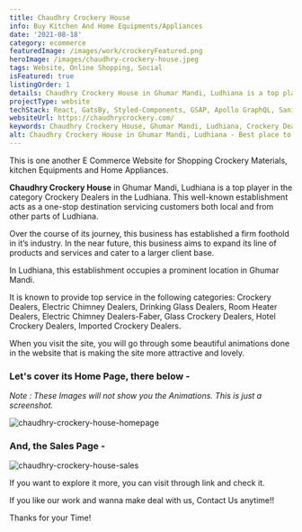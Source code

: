 ```yaml
---
title: Chaudhry Crockery House
info: Buy Kitchen And Home Equipments/Appliances
date: '2021-08-18'
category: ecommerce
featuredImage: /images/work/crockeryFeatured.png
heroImage: /images/chaudhry-crockery-house.jpeg
tags: Website, Online Shopping, Social
isFeatured: true
listingOrder: 1
details: Chaudhry Crockery House in Ghumar Mandi, Ludhiana is a top player in the category Crockery Dealers in the Ludhiana. This well-known establishment acts as a one-stop destination servicing customers both local and from other parts of Ludhiana, provided with its website on internet.
projectType: website
techStack: React, GatsBy, Styled-Components, GSAP, Apollo GraphQL, Sanity
websiteUrl: https://chaudhrycrockery.com/
keywords: Chaudhry Crockery House, Ghumar Mandi, Ludhiana, Crockery Dealers, Kitchen Equipment, Home Appliances, Zeiq, E-commerce
alt: Chaudhry Crockery House in Ghumar Mandi, Ludhiana - Best place to buy kitchen and home appliances.
---
```


This is one another E Commerce Website for Shopping Crockery Materials, kitchen Equipments and Home Appliances.

**Chaudhry Crockery House** in Ghumar Mandi, Ludhiana is a top player in the category Crockery Dealers in the Ludhiana. This well-known establishment acts as a one-stop destination servicing customers both local and from other parts of Ludhiana.

Over the course of its journey, this business has established a firm foothold in it’s industry. In the near future, this business aims to expand its line of products and services and cater to a larger client base.

In Ludhiana, this establishment occupies a prominent location in Ghumar Mandi.

It is known to provide top service in the following categories: Crockery Dealers, Electric Chimney Dealers, Drinking Glass Dealers, Room Heater Dealers, Electric Chimney Dealers-Faber, Glass Crockery Dealers, Hotel Crockery Dealers, Imported Crockery Dealers.

When you visit the site, you will go through some beautiful animations done in the website that is making the site more attractive and lovely.

### Let's cover its Home Page, there below -

_Note : These Images will not show you the Animations. This is just a screenshot._

![chaudhry-crockery-house-homepage](../images/chaudhry-crockery-house-homepage.jpeg)

### And, the Sales Page -

![chaudhry-crockery-house-sales](../images/chaudhry-crockery-house-sales.jpeg)

If you want to explore it more, you can visit through link and check it.

If you like our work and wanna make deal with us, Contact Us anytime!!

Thanks for your Time!
